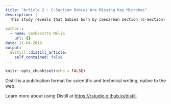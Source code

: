 ```yaml
---
title: "Article 2 : C-Section Babies Are Missing Key Microbes"
description: |
  This study reveals that babies born by caesarean section (C-Section) lack some bacteria in their gut that babies born by vaginal have got..
  
author::
  - name: Gambarotto Mélia
    url: {}
date: 11-04-2019
output:
  distill::distill_article:
    self_contained: false
---
```


```r
knitr::opts_chunk$set(echo = FALSE)
```

Distill is a publication format for scientific and technical writing, native to the web.

Learn more about using Distill at <https://rstudio.github.io/distill>.

